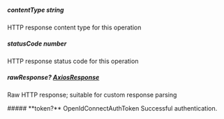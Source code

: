 
##### **contentType** string
HTTP response content type for this operation

##### **statusCode** number
HTTP response status code for this operation

##### **rawResponse?** [AxiosResponse](https://axios-http.com/docs/res_schema)
Raw HTTP response; suitable for custom response parsing

<Collapsible>
    ##### **token?** OpenIdConnectAuthToken
    Successful authentication.
    <Collapsible.Break/>
    <OpenIdConnectAuthToken/>
</Collapsible>


